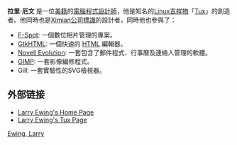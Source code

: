 '''拉里·厄文''' 是一位[[美籍|美籍]]的[[電腦|電腦]][[程式設計師|程式設計師]]，他是知名的[[Linux|Linux]][[吉祥物|吉祥物]]「[[Tux|Tux]]」的創造者。他同時也是[[Ximian公司|Ximian公司]][[標識|標識]]的設計者，同時他也參與了：

*[[F-Spot|F-Spot]]: 一個數位相片管理的專案。
*[[GtkHTML|GtkHTML]]: 一個快速的 [[HTML|HTML]] 編輯器。
*[[Novell_Evolution|Novell Evolution]]: 一套包含了郵件程式、行事曆及連絡人管理的軟體。
*[[GIMP|GIMP]]: 一套影像編修程式。
*Gill: 一套實驗性的SVG檢視器。

==外部链接==
*[https://web.archive.org/web/20061205015624/http://primates.ximian.com/~lewing/ Larry Ewing's Home Page]
*[https://web.archive.org/web/20080521142553/http://www.isc.tamu.edu/~lewing/linux/ Larry Ewing's Tux Page]

[[Category:美国程序员|Ewing, Larry]]